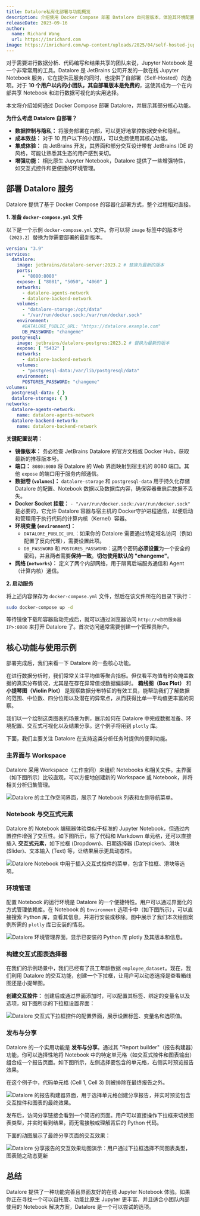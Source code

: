 ```yaml
---
title: Datalore私有化部署与功能概览
description: 介绍使用 Docker Compose 部署 Datalore 自托管版本，体验其环境配置、交互控件和报告分享等实用特性
releaseDate: 2023-09-16
author:
  name: Richard Wang
  url: https://imrichard.com
image: https://imrichard.com/wp-content/uploads/2025/04/self-hosted-jupyter-alternative-datalore-cover.avif
---
```


对于需要进行数据分析、代码编写和结果共享的团队来说，Jupyter Notebook 是一个非常常用的工具。Datalore 是 JetBrains 公司开发的一款在线 Jupyter Notebook 服务，它在提供云服务的同时，也提供了自部署（Self-Hosted）的选项。对于 **10 个用户以内的小团队，其自部署版本是免费的**，这使其成为一个在内部共享 Notebook 和进行数据可视化的实用选择。

本文将介绍如何通过 Docker Compose 部署 Datalore，并展示其部分核心功能。

**为什么考虑 Datalore 自部署？**

- **数据控制与隐私：** 将服务部署在内部，可以更好地掌控数据安全和隐私。
- **成本效益：** 对于 10 用户以下的小团队，可以免费使用其核心功能。
- **集成体验：** 由 JetBrains 开发，其界面和部分交互设计带有 JetBrains IDE 的风格，可能让熟悉其生态的用户感到亲切。
- **增强功能：** 相比原生 Jupyter Notebook，Datalore 提供了一些增强特性，如交互式控件和更便捷的环境管理。

## 部署 Datalore 服务

Datalore 提供了基于 Docker Compose 的容器化部署方式，整个过程相对直接。

**1. 准备 `docker-compose.yml` 文件**

以下是一个示例 `docker-compose.yml` 文件。你可以将 `image` 标签中的版本号（`2023.2`）替换为你需要部署的最新版本。

```yaml
version: "3.9"
services:
  datalore:
    image: jetbrains/datalore-server:2023.2 # 替换为最新的版本
    ports:
      - "8080:8080"
    expose: [ "8081", "5050", "4060" ]
    networks:
      - datalore-agents-network
      - datalore-backend-network
    volumes:
      - "datalore-storage:/opt/data"
      - "/var/run/docker.sock:/var/run/docker.sock"
    environment:
      #DATALORE_PUBLIC_URL: "https://datalore.example.com"
      DB_PASSWORD: "changeme"
  postgresql:
    image: jetbrains/datalore-postgres:2023.2 # 替换为最新的版本
    expose: [ "5432" ]
    networks:
      - datalore-backend-network
    volumes:
      - "postgresql-data:/var/lib/postgresql/data"
    environment:
      POSTGRES_PASSWORD: "changeme"
volumes:
  postgresql-data: { }
  datalore-storage: { }
networks:
  datalore-agents-network:
    name: datalore-agents-network
  datalore-backend-network:
    name: datalore-backend-network
```

**关键配置说明：**

- **镜像版本：** 务必检查 JetBrains Datalore 的官方文档或 Docker Hub，获取最新的推荐版本号。
- **端口：** `8080:8080` 将 Datalore 的 Web 界面映射到宿主机的 8080 端口。其他 `expose` 的端口用于服务内部通信。
- **数据卷 (`volumes`)：** `datalore-storage` 和 `postgresql-data` 用于持久化存储 Datalore 的配置、Notebook 数据以及数据库内容，确保容器重启后数据不丢失。
- **Docker Socket 挂载：** `- "/var/run/docker.sock:/var/run/docker.sock"` 是必要的，它允许 Datalore 容器与宿主机的 Docker守护进程通信，以便启动和管理用于执行代码的计算内核（Kernel）容器。
- **环境变量 (`environment`)：**
  - `DATALORE_PUBLIC_URL`：如果你的 Datalore 需要通过特定域名访问（例如配置了反向代理），需要设置此项。
  - `DB_PASSWORD` 和 `POSTGRES_PASSWORD`：这两个密码**必须设置**为一个安全的密码，并且两者需要**保持一致**。**切勿使用默认的 "changeme"**。
- **网络 (`networks`)：** 定义了两个内部网络，用于隔离后端服务通信和 Agent（计算内核）通信。

**2. 启动服务**

将上述内容保存为 `docker-compose.yml` 文件，然后在该文件所在的目录下执行：

```bash
sudo docker-compose up -d
```

等待镜像下载和容器启动完成后，就可以通过浏览器访问 `http://<你的服务器IP>:8080` 来打开 Datalore 了。首次访问通常需要创建一个管理员账户。

## 核心功能与使用示例

部署完成后，我们来看一下 Datalore 的一些核心功能。

在进行数据分析时，我们常常关注平均值等聚合指标。但仅看平均值有时会掩盖数据的真实分布情况，尤其是在存在异常值或数据偏斜时。 **箱线图（Box Plot）** 和 **小提琴图（Violin Plot）** 是观察数据分布特征的有效工具，能帮助我们了解数据的范围、中位数、四分位距以及潜在的异常点，从而获得比单一平均值更丰富的洞察。

我们以一个绘制这类图表的场景为例，展示如何在 Datalore 中完成数据准备、环境配置、交互式可视化以及结果分享。这个例子将用到 `plotly` 库。

下面，我们主要关注 Datalore 在支持这类分析任务时提供的便利功能。

### 主界面与 Workspace

Datalore 采用 Workspace（工作空间）来组织 Notebooks 和相关文件。主界面（如下图所示）比较直观，可以方便地创建新的 Workspace 或 Notebook，并将相关分析归集管理。

![Datalore 的主工作空间界面，展示了 Notebook 列表和左侧导航菜单。](https://imrichard.com/wp-content/uploads/2025/04/datalore-workspace-dashboard-notebooks-scaled.avif)

### Notebook 与交互式元素

Datalore 的 Notebook 编辑器体验类似于标准的 Jupyter Notebook，但通过内置控件增强了交互性。如下图所示，除了代码和 Markdown 单元格，还可以直接插入 **交互式元素**，如下拉框 (Dropdown)、日期选择器 (Datepicker)、滑块 (Slider)、文本输入 (Text) 等，让结果展示更具动态性。

![Datalore Notebook 中用于插入交互式控件的菜单，包含下拉框、滑块等选项。](https://imrichard.com/wp-content/uploads/2025/04/datalore-notebook-insert-interactive-elements.avif)

### 环境管理

配置 Notebook 的运行环境是 Datalore 的一个便捷特性。用户可以通过界面化的方式管理依赖库。在 Notebook 的 `Environment` 选项卡中（如下图所示），可以直接搜索 Python 库，查看其信息，并进行安装或移除。图中展示了我们本次绘图案例所需的 `plotly` 库已安装的情况。

![Datalore 环境管理界面，显示已安装的 Python 库 plotly 及其版本和信息。](https://imrichard.com/wp-content/uploads/2025/04/datalore-environment-management-plotly-scaled.avif)

### 构建交互式图表选择器

在我们的示例场景中，我们已经有了员工年龄数据 `employee_dataset`。现在，我们利用 Datalore 的交互功能，创建一个下拉框，让用户可以动态选择是查看箱线图还是小提琴图。

**创建交互控件：** 创建后或通过界面添加时，可以配置其标签、绑定的变量名以及选项，如下图所示的下拉框设置界面：

![Datalore 交互式下拉框控件的配置界面，展示设置标签、变量名和选项值。](https://imrichard.com/wp-content/uploads/2025/04/datalore-interactive-dropdown-config.avif)

### 发布与分享

Datalore 的一个实用功能是 **发布与分享**。通过其 "Report builder"（报告构建器）功能，你可以选择性地将 Notebook 中的特定单元格（如交互式控件和图表输出）组合成一个报告页面。如下图所示，左侧选择要包含的单元格，右侧实时预览报告效果。

在这个例子中，代码单元格 (Cell 1, Cell 3) 则被排除在最终报告之外。

![Datalore 的报告构建器界面，用于选择单元格创建分享报告，并实时预览包含交互控件和图表的最终效果。](https://imrichard.com/wp-content/uploads/2025/04/datalore-report-builder-sharing-preview-scaled.avif)

发布后，访问分享链接会看到一个简洁的页面。用户可以直接操作下拉框来切换图表类型，并实时看到结果，而无需接触或理解背后的 Python 代码。

下面的动图展示了最终分享页面的交互效果：

![Datalore 分享报告的交互效果动图演示：用户通过下拉框选择不同图表类型，图表随之动态更新](https://imrichard.com/wp-content/uploads/2025/04/datalore-shared-interactive-report-demo.gif)

## 总结

Datalore 提供了一种功能完善且界面友好的在线 Jupyter Notebook 体验。如果你正在寻找一个可以自托管、功能比原生 Jupyter 更丰富、并且适合小团队内部使用的 Notebook 解决方案，Datalore 是一个可以尝试的选项。

